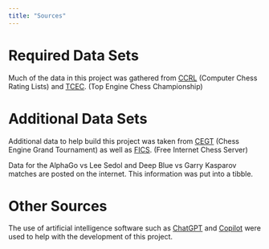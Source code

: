 ```yaml
---
title: "Sources"
---
```


# Required Data Sets

Much of the data in this project was gathered from [CCRL](http://computerchess.org.uk/ccrl/) (Computer Chess Rating Lists) and [TCEC](https://tcec-chess.com/). (Top Engine Chess Championship)

# Additional Data Sets

Additional data to help build this project was taken from [CEGT](http://www.cegt.net/) (Chess Engine Grand Tournament) as well as [FICS](https://www.freechess.org/). (Free Internet Chess Server) 

Data for the AlphaGo vs Lee Sedol and Deep Blue vs Garry Kasparov matches are posted on the internet. This information was put into a tibble.

# Other Sources

The use of artificial intelligence software such as [ChatGPT](https://openai.com/chatgpt/) and [Copilot](https://copilot.microsoft.com/) were used to help with the development of this project.